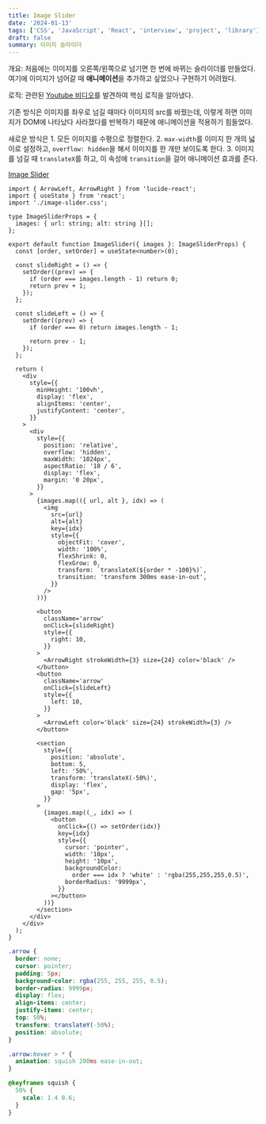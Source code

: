 ```yaml
---
title: Image Slider
date: '2024-01-13'
tags: ['CSS', 'JavaScript', 'React', 'interview', 'project', 'library']
draft: false
summary: 이미지 슬라이더
---
```


개요: 처음에는 이미지를 오른쪽/왼쪽으로 넘기면 한 번에 바뀌는 슬라이더를 만들었다. 여기에 이미지가 넘어갈 때 **애니메이션**을 추가하고 싶었으나 구현하기 어려웠다. 

로직: 관련된 [Youtube 비디오](https://www.youtube.com/watch?v=Kx8XlKRBZx8)를 발견하여 핵심 로직을 알아냈다. 

기존 방식은 이미지를 좌우로 넘길 때마다 이미지의 src를 바꿨는데, 이렇게 하면 이미지가 DOM에 나타났다 사라졌다를 반복하기 때문에 애니메이션을 적용하기 힘들었다. 

새로운 방식은 1. 모든 이미지를 수평으로 정렬한다. 2. `max-width`를 이미지 한 개의 넓이로 설정하고, `overflow: hidden`을 해서 이미지를 한 개만 보이도록 한다. 
3. 이미지를 넘길 때 `translateX`를 하고, 이 속성에 `transition`을 걸어 애니메이션 효과를 준다.

[Image Slider](https://coding-interview-prep.vercel.app/image-slider)

```tsx:src/components/Image-Slider/image-slider.tsx
import { ArrowLeft, ArrowRight } from 'lucide-react';
import { useState } from 'react';
import './image-slider.css';

type ImageSliderProps = {
  images: { url: string; alt: string }[];
};

export default function ImageSlider({ images }: ImageSliderProps) {
  const [order, setOrder] = useState<number>(0);

  const slideRight = () => {
    setOrder((prev) => {
      if (order === images.length - 1) return 0;
      return prev + 1;
    });
  };

  const slideLeft = () => {
    setOrder((prev) => {
      if (order === 0) return images.length - 1;

      return prev - 1;
    });
  };

  return (
    <div
      style={{
        minHeight: '100vh',
        display: 'flex',
        alignItems: 'center',
        justifyContent: 'center',
      }}
    >
      <div
        style={{
          position: 'relative',
          overflow: 'hidden',
          maxWidth: '1024px',
          aspectRatio: '10 / 6',
          display: 'flex',
          margin: '0 20px',
        }}
      >
        {images.map(({ url, alt }, idx) => (
          <img
            src={url}
            alt={alt}
            key={idx}
            style={{
              objectFit: 'cover',
              width: '100%',
              flexShrink: 0,
              flexGrow: 0,
              transform: `translateX(${order * -100}%)`,
              transition: 'transform 300ms ease-in-out',
            }}
          />
        ))}

        <button
          className='arrow'
          onClick={slideRight}
          style={{
            right: 10,
          }}
        >
          <ArrowRight strokeWidth={3} size={24} color='black' />
        </button>
        <button
          className='arrow'
          onClick={slideLeft}
          style={{
            left: 10,
          }}
        >
          <ArrowLeft color='black' size={24} strokeWidth={3} />
        </button>

        <section
          style={{
            position: 'absolute',
            bottom: 5,
            left: '50%',
            transform: 'translateX(-50%)',
            display: 'flex',
            gap: '5px',
          }}
        >
          {images.map((_, idx) => (
            <button
              onClick={() => setOrder(idx)}
              key={idx}
              style={{
                cursor: 'pointer',
                width: '10px',
                height: '10px',
                backgroundColor:
                  order === idx ? 'white' : 'rgba(255,255,255,0.5)',
                borderRadius: '9999px',
              }}
            ></button>
          ))}
        </section>
      </div>
    </div>
  );
}
```

```css:src/components/Image-Slider/image-slider.css
.arrow {
  border: none;
  cursor: pointer;
  padding: 5px;
  background-color: rgba(255, 255, 255, 0.5);
  border-radius: 9999px;
  display: flex;
  align-items: center;
  justify-items: center;
  top: 50%;
  transform: translateY(-50%);
  position: absolute;
}

.arrow:hover > * {
  animation: squish 200ms ease-in-out;
}

@keyframes squish {
  50% {
    scale: 1.4 0.6;
  }
}
```